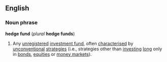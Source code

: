 ==English==
===Noun phrase===
'''hedge fund''' (''plural'' '''hedge funds''')

#Any [[unregistered]] [[investment fund]], often [[characterise]]d by [[unconventional]] [[strategy|strategies]] (i.e., strategies other than [[invest]]ing [[long]] only in [[bonds]], [[equity|equities]] or [[money market]]s).